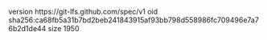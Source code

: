 version https://git-lfs.github.com/spec/v1
oid sha256:ca68fb5a31b7bd2beb241843915af93bb798d558986fc709496e7a76b2d1de44
size 1950
